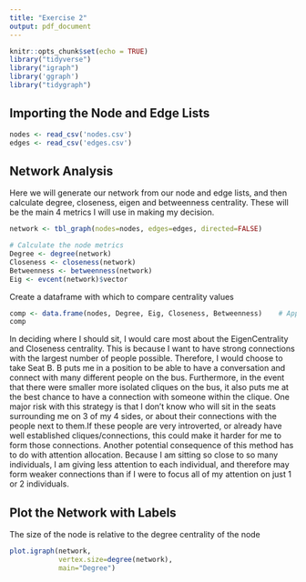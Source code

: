 ```yaml
---
title: "Exercise 2"
output: pdf_document
---
```


```r
knitr::opts_chunk$set(echo = TRUE)
library("tidyverse")
library("igraph")
library('ggraph')
library("tidygraph")
```

## Importing the Node and Edge Lists

```r
nodes <- read_csv('nodes.csv')
edges <- read_csv('edges.csv')
```
## Network Analysis
Here we will generate our network from our node and edge lists, and then calculate degree, closeness, eigen and betweenness centrality. These will be the main 4 metrics I will use in making my decision.
```r
network <- tbl_graph(nodes=nodes, edges=edges, directed=FALSE)

# Calculate the node metrics
Degree <- degree(network)
Closeness <- closeness(network)
Betweenness <- betweenness(network)
Eig <- evcent(network)$vector
```

Create a dataframe with which to compare centrality values
```r
comp <- data.frame(nodes, Degree, Eig, Closeness, Betweenness)    # Apply data.frame function
comp 
```
In deciding where I should sit, I would care most about the EigenCentrality and Closeness centrality. This is because I want to have strong connections with the largest number of people possible. Therefore, I would choose to take Seat B. B puts me in a position to be able to have a conversation and connect with many different people on the bus. Furthermore, in the event that there were smaller more isolated cliques on the bus, it also puts me at the best chance to have a connection with someone within the clique. One major risk with this strategy is that I don't know who will sit in the seats surrounding me on 3 of my 4 sides, or about their connections with the people next to them.If these people are very introverted, or already have well established cliques/connections, this could make it harder for me to form those connections. Another potential consequence of this method has to do with attention allocation. Because I am sitting so close to so many individuals, I am giving less attention to each individual, and therefore may form weaker connections than if I were to focus all of my attention on just 1 or 2 individuals. 

## Plot the Network with Labels
The size of the node is relative to the degree centrality of the node
```r
plot.igraph(network, 
            vertex.size=degree(network), 
            main="Degree")
```

